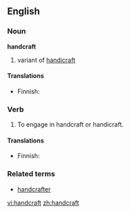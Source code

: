 ==English==
===Noun===
'''handcraft'''
{{en-noun}}
# variant of [[handicraft]]

====Translations====
{{trans-top|variant of handicraft}}
*Finnish: {{t-|fi|käsityö}}
{{trans-mid}}
{{trans-bottom}}

===Verb===
{{en-verb}}
# To engage in handcraft or handicraft.

====Translations====
{{trans-top|to engage in handcraft or handicraft}}
*Finnish: {{t-|fi|tehdä}} {{t-|fi|käsityö|alt=käsityötä}}
{{trans-mid}}
{{trans-bottom}}

===Related terms===
*[[handcrafter]]

[[vi:handcraft]]
[[zh:handcraft]]